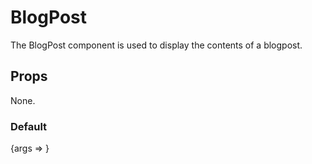 

<Meta title="Sections/BlogPost" component={BlogPost} />

# BlogPost

The BlogPost component is used to display the contents of a blogpost.

## Props

None.

### Default

<Preview>
  <Story
    name="Default"
    args={{
      blogPost: {
        name: 'placeholder name',
        title: 'placeholder title',
        sport: 'placeholder sport',
        summary:
          'Lorem ipsum dolor sit amet, consectetur adipiscing elit, sed do eiusmod tempor incididunt ut labore et dolore magna aliqua.',
        author: 'placeholder author',
        authorImage: {
          alt: '',
          name: 'Head__sage-1.jpg',
          size: 122234,
          _type: 'image',
          width: 408,
          height: 408,
          mimeType: 'image/jpeg',
          src: 'https://f.shgcdn.com/6432a158-d02a-4af8-84e1-fdca22d6855f/',
        },
        heroImage: {
          alt: 'Dusk on the Susitna River',
          name: 'Marquee_susitna-1.jpg',
          size: 395861,
          _type: 'image',
          width: 1480,
          height: 450,
          mimeType: 'image/jpeg',
          src: 'https://f.shgcdn.com/b054262e-4136-4a0e-92b7-40563d3eee5e/',
        },
        createdDate: '7.9.21',
        content: [
          {
            type: 'paragraph',
            children: [
              {
                text: 'One night this past spring, Ben Stookesberry and I were deep in a river canyon sitting next to our camp fire. Ben was telling epic stories of his many adventures and he mentioned the North American triple crown. This triple crown consists of some of the biggest, most adventurous whitewater in North America. To complete it, one must successfully paddle the Alsek, Stikine, and Susitna rivers. When Ben and I returned home from our adventure, I quickly grabbed my computer and sat down to research these three rivers. After seeing photos and videos of each, I decided right then and there that I would be completing the triple crown ASAP.',
              },
            ],
          },
          {
            type: 'paragraph',
            children: [
              {
                text: '',
              },
            ],
          },
          {
            type: 'paragraph',
            children: [
              {
                text: "With Canada's borders still closed due to the Pandemic, I decided the Susitna river in Alaska was the best one to start with. The Susitna was first run solo by Walt Blackadar in 1972, and has since become a well known river among kayakers. In spite of its notoriety it is still rarely paddled due to challenging flows and logistics.",
              },
            ],
          },
          {
            type: 'paragraph',
            children: [
              {
                text: '',
              },
            ],
          },
          {
            type: 'paragraph',
            children: [
              {
                text: 'Right after racing in the North Fork Championships, I began to harass anyone I could think of to get a crew together. Luckily, fellow Dagger team member and Alaska river expert Todd Wells was down for the challenge. However, to complete the crew we still needed one or two more people. As August, the preferred time to run the Susitna, came around I began to get nervous that we would not be able to find an additional team member. Fortunately, fellow Kokatat ambassador Edward Muggridge answered the call and we booked flights.',
              },
            ],
          },
          {
            type: 'paragraph',
            children: [
              {
                text: '',
              },
            ],
          },
          {
            type: 'paragraph',
            children: [
              {
                text: 'Upon arrival, we were instantly greeted by Alaska’s beauty. Stunned by the gorgeous mountains, we became even more excited for the trip and drove to meet Ben Luck who would round out our crew. We all jumped in the car and made our way over to the town of Tulkeetna where we would load ourselves and our gear into two small float planes.',
              },
            ],
          },
          {
            type: 'paragraph',
            children: [
              {
                text: '',
              },
            ],
          },
          {
            type: 'paragraph',
            children: [
              {
                text: '',
              },
            ],
          },
          {
            alt: 'Boarding our water plane.',
            url: 'https://f.shgcdn.com/a2cda20c-1767-403d-a3fe-0d676dd4b153/',
            type: 'image',
            children: [
              {
                text: '',
              },
            ],
          },
        ],
      },
    }}
  >
    {args => <BlogPost {...args} />}
  </Story>
</Preview>
